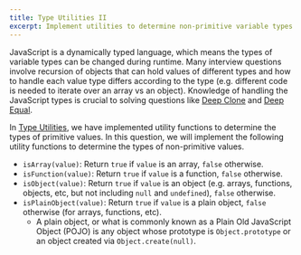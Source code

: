 ```yaml
---
title: Type Utilities II
excerpt: Implement utilities to determine non-primitive variable types in JavaScript
---
```


JavaScript is a dynamically typed language, which means the types of variable types can be changed during runtime. Many interview questions involve recursion of objects that can hold values of different types and how to handle each value type differs according to the type (e.g. different code is needed to iterate over an array vs an object). Knowledge of handling the JavaScript types is crucial to solving questions like [Deep Clone](/questions/javascript/deep-clone) and [Deep Equal](/questions/javascript/deep-equal).

In [Type Utilities](/questions/javascript/type-utilities), we have implemented utility functions to determine the types of primitive values. In this question, we will implement the following utility functions to determine the types of non-primitive values.

- `isArray(value)`: Return `true` if `value` is an array, `false` otherwise.
- `isFunction(value)`: Return `true` if `value` is a function, `false` otherwise.
- `isObject(value)`: Return `true` if `value` is an object (e.g. arrays, functions, objects, etc, but not including `null` and `undefined`), `false` otherwise.
- `isPlainObject(value)`: Return `true` if `value` is a plain object, `false` otherwise (for arrays, functions, etc).
  - A plain object, or what is commonly known as a Plain Old JavaScript Object (POJO) is any object whose prototype is `Object.prototype` or an object created via `Object.create(null)`.

